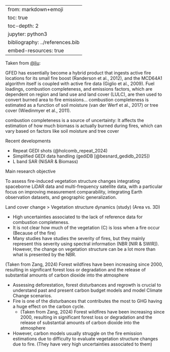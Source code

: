 
---
from: markdown+emoji
toc: true
toc-depth: 2
jupyter: python3
bibliography: ../references.bib
embed-resources: true
---

Taken from [@liu](Liu et al., 2020):

GFED has essentially become a hybrid product that ingests active fire locations for its small fire boost (Randerson et al., 2012), and the MCD64A1 algorithm itself is coupled with active fire data (Giglio et al., 2009). Fuel loadings, combustion completeness, and emissions factors, which are dependent on region and land use and land cover (LULC), are then used to convert burned area to fire emissions… combustion completeness is estimated as a function of soil moisture (van der Werf et al., 2017) or tree cover (Wiedinmyer et al., 2011). 

combustion completeness is a source of uncertainty: It affects the estimation of how much biomass is actually burned during fires, which can vary based on factors like soil moisture and tree cover


Recent developments

- Repeat GEDI shots (@holcomb_repeat_2024)
- Simplified GEDI data handling (gediDB [@besnard_gedidb_2025])
- L band SAR (NiSAR & Biomass)


Main research objective

To assess fire-induced vegetation structure changes integrating spaceborne LiDAR data and multi-frequency satellite data, with a particular focus on improving measurement comparability, integrating Earth observation datasets, and geographic generalization.



Land cover change > Vegetation structure dynamics (study) (Area vs. 3D)



-	High uncertainties associated to the lack of reference data for combustion completeness.
-	It is not clear how much of the vegetation (C) is loss when a fire occur (Because of the fire)
-	Many studies have studies the severity of fires, but they mainly represent this severity using spectral information (NBR [NIR & SWIR]). However, the change on vegetation structure can be a lot more than what is presented by the NBR.



(Taken from Zang, 2024) Forest wildfires have been increasing since 2000, resulting in significant forest loss or degradation and the release of substantial amounts of carbon dioxide into the atmosphere


- Assessing deforestation, forest disturbances and regrowth is crucial to understand past and present carbon budget models and model Climate Change scenarios.
- Fire is one of the disturbances that contributes the most to GHG having a huge effect on the carbon cycle. 
	- (Taken from Zang, 2024) Forest wildfires have been increasing since 2000, resulting in significant forest loss or degradation and the release of substantial amounts of carbon dioxide into the atmosphere
- However, carbon models usually struggle on the fire emission estimations due to difficulty to evaluate vegetation structure changes due to fire. (They have very high uncertainties associated to them)
